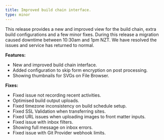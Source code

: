 ```yaml
---
title: Improved build chain interface.
type: minor
---
```


This release provides a new and improved view for the build chain, extra build configurations and a few minor fixes. During this release a migration caused downtime between 10:30am and 1pm NZT. We have resolved the issues and service has returned to normal.

**Features:**

* New and improved build chain interface.
* Added configuration to skip form encryption on post processing.
* Showing thumbnails for SVGs on File Browser.

**Fixes:**

* Fixed issue not recording recent activities.
* Optimised build output uploads.
* Fixed timezone inconsistency on build schedule setup.
* Fixed SSL Validation when transferring sites.
* Fixed URL issues when uploading images to front matter inputs.
* Fixed issue with inbox filters.
* Showing full message on inbox errors.
* Fixed issue with Git Provider webhook limits.